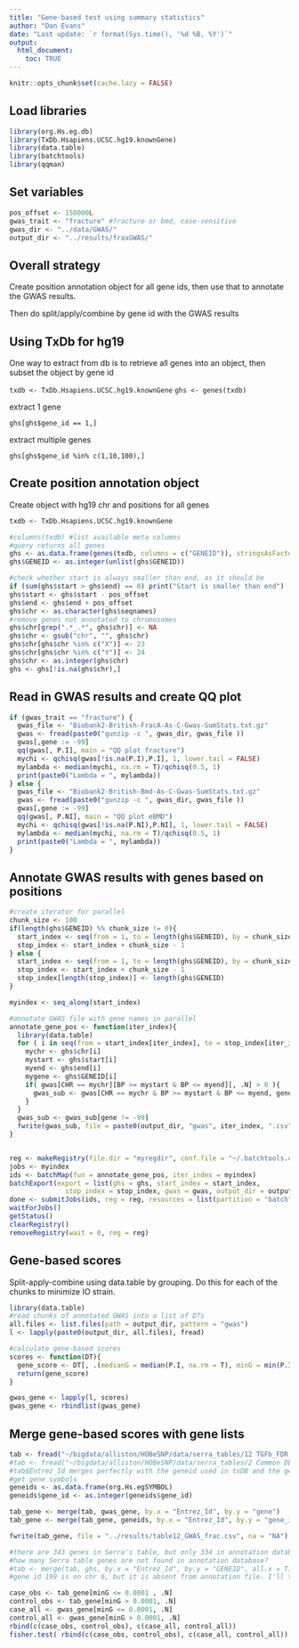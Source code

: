 ```yaml
---
title: "Gene-based test using summary statistics"
author: "Dan Evans"
date: "Last update: `r format(Sys.time(), '%d %B, %Y')`"
output: 
  html_document:
    toc: TRUE
---
```


```r
knitr::opts_chunk$set(cache.lazy = FALSE)
```

## Load libraries
```r
library(org.Hs.eg.db)
library(TxDb.Hsapiens.UCSC.hg19.knownGene)
library(data.table)
library(batchtools)
library(qqman)
```

## Set variables
```r

pos_offset <- 150000L
gwas_trait <- "fracture" #fracture or bmd, case-sensitive
gwas_dir <- "../data/GWAS/"
output_dir <- "../results/fraxGWAS/"

```

## Overall strategy

Create position annotation object for all gene ids, then use that to annotate the GWAS results.

Then do split/apply/combine by gene id with the GWAS results

## Using TxDb for hg19

One way to extract from db is to retrieve all genes into an object, then subset the object by gene id

`txdb <- TxDb.Hsapiens.UCSC.hg19.knownGene`
`ghs <- genes(txdb)`

extract 1 gene

`ghs[ghs$gene_id == 1,]`

extract multiple genes

`ghs[ghs$gene_id %in% c(1,10,100),]`


## Create position annotation object

Create object with hg19 chr and positions for all genes

```r
txdb <- TxDb.Hsapiens.UCSC.hg19.knownGene

#columns(txdb) #list available meta columns
#query returns all genes
ghs <- as.data.frame(genes(txdb, columns = c("GENEID")), stringsAsFactors = F)
ghs$GENEID <- as.integer(unlist(ghs$GENEID))

#check whether start is always smaller than end, as it should be
if (sum(ghs$start > ghs$end) == 0) print("Start is smaller than end") 
ghs$start <- ghs$start - pos_offset
ghs$end <- ghs$end + pos_offset
ghs$chr <- as.character(ghs$seqnames)
#remove genes not annotated to chromosomes
ghs$chr[grep(".*_.*", ghs$chr)] <- NA
ghs$chr <- gsub("chr", "", ghs$chr)
ghs$chr[ghs$chr %in% c("X")] <- 23
ghs$chr[ghs$chr %in% c("Y")] <- 24
ghs$chr <- as.integer(ghs$chr)
ghs <- ghs[!is.na(ghs$chr),]

```


## Read in GWAS results and create QQ plot

```r

if (gwas_trait == "fracture") {
  gwas_file <- "Biobank2-British-FracA-As-C-Gwas-SumStats.txt.gz"
  gwas <- fread(paste0("gunzip -c ", gwas_dir, gwas_file ))
  gwas[,gene := -99]
  qq(gwas[, P.I], main = "QQ plot fracture")
  mychi <- qchisq(gwas[!is.na(P.I),P.I], 1, lower.tail = FALSE)
  mylambda <- median(mychi, na.rm = T)/qchisq(0.5, 1)
  print(paste0("Lambda = ", mylambda))
} else {
  gwas_file <- "Biobank2-British-Bmd-As-C-Gwas-SumStats.txt.gz"
  gwas <- fread(paste0("gunzip -c ", gwas_dir, gwas_file ))
  gwas[,gene := -99]
  qq(gwas[, P.NI], main = "QQ plot eBMD")
  mychi <- qchisq(gwas[!is.na(P.NI),P.NI], 1, lower.tail = FALSE)
  mylambda <- median(mychi, na.rm = T)/qchisq(0.5, 1)
  print(paste0("Lambda = ", mylambda))
}

```

## Annotate GWAS results with genes based on positions

```r
#create iterator for parallel
chunk_size <- 100
if(length(ghs$GENEID) %% chunk_size != 0){
  start_index <- seq(from = 1, to = length(ghs$GENEID), by = chunk_size)
  stop_index <- start_index + chunk_size - 1 
} else {
  start_index <- seq(from = 1, to = length(ghs$GENEID), by = chunk_size)
  stop_index <- start_index + chunk_size - 1 
  stop_index[length(stop_index)] <- length(ghs$GENEID)
}

myindex <- seq_along(start_index)

#annotate GWAS file with gene names in parallel
annotate_gene_pos <- function(iter_index){
  library(data.table)
  for ( i in seq(from = start_index[iter_index], to = stop_index[iter_index], by = 1)){
    mychr <- ghs$chr[i]
    mystart <- ghs$start[i]
    myend <- ghs$end[i]
    mygene <- ghs$GENEID[i]
    if( gwas[CHR == mychr][BP >= mystart & BP <= myend][, .N] > 0 ){
      gwas_sub <- gwas[CHR == mychr & BP >= mystart & BP <= myend, gene := mygene]
    } 
  }
  gwas_sub <- gwas_sub[gene != -99]
  fwrite(gwas_sub, file = paste0(output_dir, "gwas", iter_index, ".csv"))
}


reg <- makeRegistry(file.dir = "myregdir", conf.file = "~/.batchtools.conf.R")
jobs <- myindex
ids <- batchMap(fun = annotate_gene_pos, iter_index = myindex)
batchExport(export = list(ghs = ghs, start_index = start_index, 
			  stop_index = stop_index, gwas = gwas, output_dir = output_dir))
done <- submitJobs(ids, reg = reg, resources = list(partition = "batch", walltime = 180, ntasks = 1, ncpus = 1, memory = 10240))
waitForJobs()
getStatus()
clearRegistry()
removeRegistry(wait = 0, reg = reg)


```

## Gene-based scores

Split-apply-combine using data.table by grouping. Do this for each of the chunks to minimize IO strain.

```r
library(data.table)
#read chunks of annotated GWAS into a list of DTs
all.files <- list.files(path = output_dir, pattern = "gwas")
l <- lapply(paste0(output_dir, all.files), fread)

#calculate gene-based scores
scores <- function(DT){
  gene_score <- DT[, .(medianG = median(P.I, na.rm = T), minG = min(P.I, na.rm=T)), by = gene]
  return(gene_score)
}

gwas_gene <- lapply(l, scores)
gwas_gene <- rbindlist(gwas_gene)

```

## Merge gene-based scores with gene lists

```r

tab <- fread("~/bigdata/alliston/HOBeSNP/data/serra_tables/12 TGFb_FDR 0_1.csv")
#tab <- fread("~/bigdata/alliston/HOBeSNP/data/serra_tables/2 Common DE Aging TGFb.csv")
#tab$Entrez_Id merges perfectly with the geneid used in txDB and the gene-based scores object
#get gene symbols
geneids <- as.data.frame(org.Hs.egSYMBOL)
geneids$gene_id <- as.integer(geneids$gene_id)

tab_gene <- merge(tab, gwas_gene, by.x = "Entrez_Id", by.y = "gene")
tab_gene <- merge(tab_gene, geneids, by.x = "Entrez_Id", by.y = "gene_id")

fwrite(tab_gene, file = "../results/table12_GWAS_frac.csv", na = "NA")

#there are 343 genes in Serra's table, but only 334 in annotation database
#how many Serra table genes are not found in annotation database?
#tab <- merge(tab, ghs, by.x = "Entrez_Id", by.y = "GENEID", all.x = T)
#gene id 199 is on chr 6, but it is absent from annotation file. I'll try a few other files later.

case_obs <- tab_gene[minG <= 0.0001 , .N]
control_obs <- tab_gene[minG > 0.0001, .N]
case_all <- gwas_gene[minG <= 0.0001, .N]
control_all <- gwas_gene[minG > 0.0001, .N]
rbind(c(case_obs, control_obs), c(case_all, control_all)) 
fisher.test( rbind(c(case_obs, control_obs), c(case_all, control_all)) )

```


